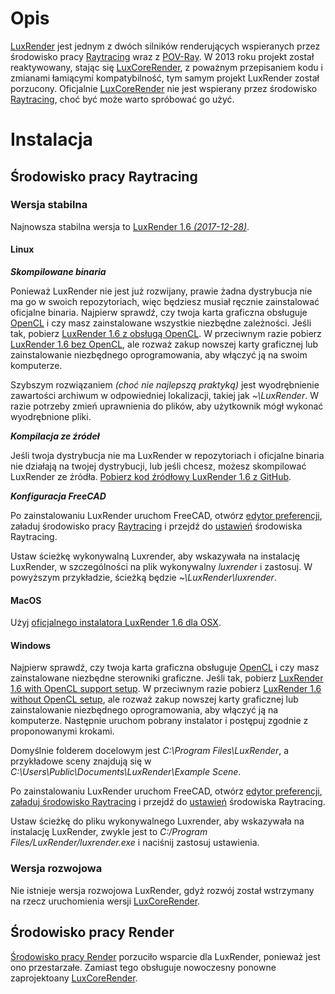 <languages/>

{{VeryImportantMessage|LuxRender nie jest już rozwijany, ponieważ projekt został zrestartowany jako [[LuxCoreRender/pl|LuxCoreRender]] z poważnym przepisaniem kodu i wieloma zmianami naruszającymi kompatybilność. Informacje tutaj są podane, ponieważ domyślnie FreeCAD jest nadal dostarczany ''(od wersji 0.19-24276)'' ze środowiskiem pracy [[Raytracing_Workbench/pl|Raytracing]], które oficjalnie obsługuje tylko LuxRender. W każdym razie wydaje się, że działa również z [[LuxCoreRender/pl|LuxCoreRender]], więc warto rozważyć wypróbowanie go przed użyciem LuxRender.}}

<span id="Description"></span>
=Opis=

[https://luxcorerender.org/history/ LuxRender] jest jednym z dwóch silników renderujących wspieranych przez środowisko pracy [[Raytracing_Workbench/pl|Raytracing]] wraz z [[POV-Ray/pl|POV-Ray]]. W 2013 roku projekt został reaktywowany, stając się [[LuxCoreRender/pl|LuxCoreRender]], z poważnym przepisaniem kodu i zmianami łamiącymi kompatybilność, tym samym projekt LuxRender został porzucony. Oficjalnie [[LuxCoreRender/pl|LuxCoreRender]] nie jest wspierany przez środowisko [[Raytracing_Workbench/pl|Raytracing]], choć być może warto spróbować go użyć.

<span id="Installation"></span>
=Instalacja=

<span id="Raytracing_Workbench"></span>
==Środowisko pracy Raytracing==

{{VeryImportantMessage|Środowisko pracy [[Raytracing_Workbench/pl|Raytracing]] jest zastępowane przez nowe środowisko [https://github.com/FreeCAD/FreeCAD-render Render], które ma być następcą. Środowisko Render można zainstalować poprzez [[Std_AddonMgr/pl|menadżer dodatków]]. Informacje tutaj są podane, ponieważ domyślnie FreeCAD jest nadal dostarczany ''(od wersji 0.19-24276)'' ze środowiskiem Raytracing.}}

<span id="Stable_Version"></span>
===Wersja stabilna===

Najnowsza stabilna wersja to [https://github.com/LuxCoreRender/LuxCore/releases/tag/luxrender_v1.6 LuxRender 1.6 ''(2017-12-28)''].

====Linux====

'''''Skompilowane binaria'''''

Ponieważ LuxRender nie jest już rozwijany, prawie żadna dystrybucja nie ma go w swoich repozytoriach, więc będziesz musiał ręcznie zainstalować oficjalne binaria.
Najpierw sprawdź, czy twoja karta graficzna obsługuje [https://en.wikipedia.org/wiki/OpenCL OpenCL] i czy masz zainstalowane wszystkie niezbędne zależności. 
Jeśli tak, pobierz [https://github.com/LuxCoreRender/LuxCore/releases/download/luxrender_v1.6/lux-v1.6-x86_64-sse2-OpenCL.tar.bz2 LuxRender 1.6 z obsługą OpenCL].
W przeciwnym razie pobierz [https://github.com/LuxCoreRender/LuxCore/releases/download/luxrender_v1.6/lux-v1.6-x86_64-sse2-NoOpenCL.tar.bz2 LuxRender 1.6 bez OpenCL], ale rozważ zakup nowszej karty graficznej lub zainstalowanie niezbędnego oprogramowania, aby włączyć ją na swoim komputerze.

Szybszym rozwiązaniem ''(choć nie najlepszą praktyką)'' jest wyodrębnienie zawartości archiwum w odpowiedniej lokalizacji, takiej jak ''~\LuxRender''.
W razie potrzeby zmień uprawnienia do plików, aby użytkownik mógł wykonać wyodrębnione pliki.

'''''Kompilacja ze źródeł'''''

Jeśli twoja dystrybucja nie ma LuxRender w repozytoriach i oficjalne binaria nie działają na twojej dystrybucji, lub jeśli chcesz, możesz skompilować LuxRender ze źródła. [https://github.com/LuxCoreRender/LuxCore/archive/refs/tags/luxrender_v1.6.tar.gz Pobierz kod źródłowy LuxRender 1.6 z GitHub].

'''''Konfiguracja FreeCAD'''''

Po zainstalowaniu LuxRender uruchom FreeCAD, otwórz [[Preferences_Editor/pl|edytor preferencji]], załaduj środowisko pracy [[Preferences_Editor/pl#Niezaładowane_środowiska_pracy|Raytracing]] i przejdź do [[Raytracing_Preferences/pl|ustawień]] środowiska Raytracing.

Ustaw ścieżkę wykonywalną Luxrender, aby wskazywała na instalację LuxRender, w szczególności na plik wykonywalny ''luxrender'' i zastosuj. 
W powyższym przykładzie, ścieżką będzie ''~\LuxRender\luxrender''.

<span id="macOS"></span>
====MacOS====

Użyj [https://github.com/LuxCoreRender/LuxCore/releases/download/luxrender_v1.6/LuxRender_1.6_OSXIntel_64bit.dmg oficjalnego instalatora LuxRender 1.6 dla OSX].

====Windows====

Najpierw sprawdź, czy twoja karta graficzna obsługuje [https://en.wikipedia.org/wiki/OpenCL OpenCL] i czy masz zainstalowane niezbędne sterowniki graficzne.
Jeśli tak, pobierz [https://github.com/LuxCoreRender/LuxCore/releases/download/luxrender_v1.6/LuxRender.1.6.x64.OpenCL.Setup.exe LuxRender 1.6 with OpenCL support setup].
W przeciwnym razie pobierz [https://github.com/LuxCoreRender/LuxCore/releases/download/luxrender_v1.6/LuxRender.1.6.x64.NoOpenCL.Setup.exe LuxRender 1.6 without OpenCL setup], ale rozważ zakup nowszej karty graficznej lub zainstalowanie niezbędnego oprogramowania, aby włączyć ją na komputerze. Następnie uruchom pobrany instalator i postępuj zgodnie z proponowanymi krokami. 

Domyślnie folderem docelowym jest ''C:\Program Files\LuxRender'', a przykładowe sceny znajdują się w ''C:\Users\Public\Documents\LuxRender\Example Scene''. 

Po zainstalowaniu LuxRender uruchom FreeCAD, otwórz [[Preferences_Editor/pl|edytor preferencji]], [[Preferences_Editor/pl#Niezaładowane_środowiska_pracy|załaduj środowisko Raytracing]] i przejdź do [[Raytracing_Preferences/pl|ustawień]] środowiska Raytracing.

Ustaw ścieżkę do pliku wykonywalnego Luxrender, aby wskazywała na instalację LuxRender, zwykle jest to ''C:/Program Files/LuxRender/luxrender.exe'' i naciśnij zastosuj ustawienia.

<span id="Development_Version"></span>
===Wersja rozwojowa===

Nie istnieje wersja rozwojowa LuxRender, gdyż rozwój został wstrzymany na rzecz uruchomienia wersji [[LuxCoreRender/pl|LuxCoreRender]].

<span id="Render_Workbench"></span>
==Środowisko pracy Render==

[https://github.com/FreeCAD/FreeCAD-render Środowisko pracy Render] porzuciło wsparcie dla LuxRender, ponieważ jest ono przestarzałe. Zamiast tego obsługuje nowoczesny ponowne zaprojektoany [[LuxCoreRender/pl|LuxCoreRender]].